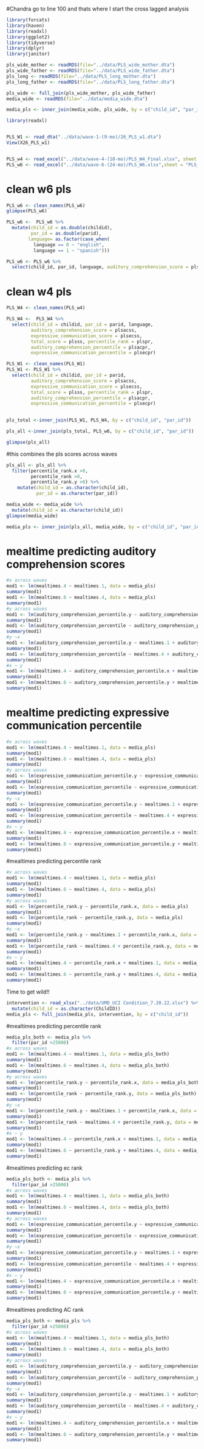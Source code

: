 #Chandra go to line 100 and thats where I start the cross lagged analysis
```r
library(forcats)
library(haven)
library(readxl)
library(ggplot2)
library(tidyverse)
library(dplyr)
library(janitor)
```


```r


pls_wide_mother <- readRDS(file="../data/PLS_wide_mother.dta")
pls_wide_father <- readRDS(file="../data/PLS_wide_father.dta")
pls_long <- readRDS(file="../data/PLS_long_mother.dta")
pls_long_father <- readRDS(file="../data/PLS_long_father.dta")

pls_wide <- full_join(pls_wide_mother, pls_wide_father)
media_wide <- readRDS(file="../data/media_wide.dta")

media_pls <- inner_join(media_wide, pls_wide, by = c("child_id", "par_id")) %>% filter(total_score.1 >0, total_score.4 > 0, total_score.6 >0)

library(readxl)


PLS_W1 <- read_dta("../data/wave-1-(9-mo)/26_PLS_w1.dta")
View(X26_PLS_w1)


PLS_w4 <- read_excel("../data/wave-4-(18-mo)/PLS_W4_Final.xlsx", sheet = "PLS_ALL_W4")
PLS_w6 <- read_excel("../data/wave-6-(24-mo)/PLS_W6.xlsx",sheet = "PLS_ALL_W6")


```


# clean w6 pls
```r
PLS_w6 <- clean_names(PLS_w6)
glimpse(PLS_w6)
```

```r
PLS_w6 <-  PLS_w6 %>% 
  mutate(child_id = as.double(childid),
         par_id = as.double(parid),
        language= as.factor(case_when(
          language == 0 ~ "english",
          language == 1 ~ "spanish")))
```


```r
PLS_w6 <- PLS_w6 %>%
  select(child_id, par_id, language, auditory_comprehension_score = plsacss, expressive_communication_score = plsecss, total_score = plsss, percentile_rank = plspr, auditory_comprehension_percentile = plsacpr, expressive_communication_percentile = plsecpr)
```

# clean w4 pls

```r
PLS_W4 <- clean_names(PLS_w4)
```

```r
PLS_W4 <-  PLS_W4 %>% 
  select(child_id = childid, par_id = parid, language,
         auditory_comprehension_score = plsacss,
         expressive_communication_score = plsecss,
         total_score = plsss, percentile_rank = plspr,
         auditory_comprehension_percentile = plsacpr,
         expressive_communication_percentile = plsecpr)
```

```r
PLS_W1 <- clean_names(PLS_W1) 
PLS_W1 <- PLS_W1 %>% 
  select(child_id = childid, par_id = parid, 
         auditory_comprehension_score = plsacss,
         expressive_communication_score = plsecss,
         total_score = plsss, percentile_rank = plspr,
         auditory_comprehension_percentile = plsacpr,
         expressive_communication_percentile = plsecpr)
  
```

```r
pls_total <-inner_join(PLS_W1, PLS_W4, by = c("child_id", "par_id"))

pls_all <-inner_join(pls_total, PLS_w6, by = c("child_id", "par_id"))

glimpse(pls_all)
```
#this combines the pls scores across waves
```r
pls_all <- pls_all %>% 
  filter(percentile_rank.x >0,
         percentile_rank >0,
         percentile_rank.y >0) %>% 
    mutate(child_id = as.character(child_id),
           par_id = as.character(par_id))
```

```r
media_wide <- media_wide %>% 
  mutate(child_id = as.character(child_id))
glimpse(media_wide)
```


```r
media_pls <- inner_join(pls_all, media_wide, by = c("child_id", "par_id"))
```

# mealtime predicting auditory comprehension scores
```r
#x across waves
mod1 <- lm(mealtimes.4 ~ mealtimes.1, data = media_pls)
summary(mod1)
mod1 <- lm(mealtimes.6 ~ mealtimes.4, data = media_pls)
summary(mod1)
#y across waves
mod1 <- lm(auditory_comprehension_percentile.y ~ auditory_comprehension_percentile.x, data = media_pls)
summary(mod1)
mod1 <- lm(auditory_comprehension_percentile ~ auditory_comprehension_percentile.y, data = media_pls)
summary(mod1)
#y ~x
mod1 <- lm(auditory_comprehension_percentile.y ~ mealtimes.1 + auditory_comprehension_percentile.x, data = media_pls)
summary(mod1)
mod1 <- lm(auditory_comprehension_percentile ~ mealtimes.4 + auditory_comprehension_percentile.y, data = media_pls)
summary(mod1)
#x ~ y
mod1 <- lm(mealtimes.4 ~ auditory_comprehension_percentile.x + mealtimes.1, data = media_pls)
summary(mod1)
mod1 <- lm(mealtimes.6 ~ auditory_comprehension_percentile.y + mealtimes.4, data = media_pls)
summary(mod1)
```

# mealtime predicting expressive communication percentile 
```r
#x across waves
mod1 <- lm(mealtimes.4 ~ mealtimes.1, data = media_pls)
summary(mod1)
mod1 <- lm(mealtimes.6 ~ mealtimes.4, data = media_pls)
summary(mod1)
#y across waves
mod1 <- lm(expressive_communication_percentile.y ~ expressive_communication_percentile.x, data = media_pls)
summary(mod1)
mod1 <- lm(expressive_communication_percentile ~ expressive_communication_percentile.y, data = media_pls)
summary(mod1)
#y ~x
mod1 <- lm(expressive_communication_percentile.y ~ mealtimes.1 + expressive_communication_percentile.x, data = media_pls)
summary(mod1)
mod1 <- lm(expressive_communication_percentile ~ mealtimes.4 + expressive_communication_percentile.y, data = media_pls)
summary(mod1)
#x ~ y
mod1 <- lm(mealtimes.4 ~ expressive_communication_percentile.x + mealtimes.1, data = media_pls)
summary(mod1)
mod1 <- lm(mealtimes.6 ~ expressive_communication_percentile.y + mealtimes.4, data = media_pls)
summary(mod1)
```

#mealtimes predicting percentile rank 
```r
#x across waves
mod1 <- lm(mealtimes.4 ~ mealtimes.1, data = media_pls)
summary(mod1)
mod1 <- lm(mealtimes.6 ~ mealtimes.4, data = media_pls)
summary(mod1)
#y across waves
mod1 <- lm(percentile_rank.y ~ percentile_rank.x, data = media_pls)
summary(mod1)
mod1 <- lm(percentile_rank ~ percentile_rank.y, data = media_pls)
summary(mod1)
#y ~x
mod1 <- lm(percentile_rank.y ~ mealtimes.1 + percentile_rank.x, data = media_pls)
summary(mod1)
mod1 <- lm(percentile_rank ~ mealtimes.4 + percentile_rank.y, data = media_pls)
summary(mod1)
#x ~ y
mod1 <- lm(mealtimes.4 ~ percentile_rank.x + mealtimes.1, data = media_pls)
summary(mod1)
mod1 <- lm(mealtimes.6 ~ percentile_rank.y + mealtimes.4, data = media_pls)
summary(mod1)
```

Time to get wild!!
```r
intervention <- read_xlsx("../data/UMD_UCI Condition_7.20.22.xlsx") %>% 
  mutate(child_id = as.character(ChildID))
media_pls <- full_join(media_pls, intervention, by = c("child_id"))
```

#mealtimes predicting percentile rank 
```r
media_pls_both <- media_pls %>% 
  filter(par_id >25000)
#x across waves
mod1 <- lm(mealtimes.4 ~ mealtimes.1, data = media_pls_both)
summary(mod1)
mod1 <- lm(mealtimes.6 ~ mealtimes.4, data = media_pls_both)
summary(mod1)
#y across waves
mod1 <- lm(percentile_rank.y ~ percentile_rank.x, data = media_pls_both)
summary(mod1)
mod1 <- lm(percentile_rank ~ percentile_rank.y, data = media_pls_both)
summary(mod1)
#y ~x
mod1 <- lm(percentile_rank.y ~ mealtimes.1 + percentile_rank.x, data = media_pls_both)
summary(mod1)
mod1 <- lm(percentile_rank ~ mealtimes.4 + percentile_rank.y, data = media_pls_both)
summary(mod1)
#x ~ y
mod1 <- lm(mealtimes.4 ~ percentile_rank.x + mealtimes.1, data = media_pls_both)
summary(mod1)
mod1 <- lm(mealtimes.6 ~ percentile_rank.y + mealtimes.4, data = media_pls_both)
summary(mod1)
```

#mealtimes predicting ec rank 
```r
media_pls_both <- media_pls %>% 
  filter(par_id >25000)
#x across waves
mod1 <- lm(mealtimes.4 ~ mealtimes.1, data = media_pls_both)
summary(mod1)
mod1 <- lm(mealtimes.6 ~ mealtimes.4, data = media_pls_both)
summary(mod1)
#y across waves
mod1 <- lm(expressive_communication_percentile.y ~ expressive_communication_percentile.x, data = media_pls_both)
summary(mod1)
mod1 <- lm(expressive_communication_percentile ~ expressive_communication_percentile.y, data = media_pls_both)
summary(mod1)
#y ~x
mod1 <- lm(expressive_communication_percentile.y ~ mealtimes.1 + expressive_communication_percentile.x, data = media_pls_both)
summary(mod1)
mod1 <- lm(expressive_communication_percentile ~ mealtimes.4 + expressive_communication_percentile.y, data = media_pls_both)
summary(mod1)
#x ~ y
mod1 <- lm(mealtimes.4 ~ expressive_communication_percentile.x + mealtimes.1, data = media_pls_both)
summary(mod1)
mod1 <- lm(mealtimes.6 ~ expressive_communication_percentile.y + mealtimes.4, data = media_pls_both)
summary(mod1)
```

#mealtimes predicting AC rank 
```r
media_pls_both <- media_pls %>% 
  filter(par_id >25000)
#x across waves
mod1 <- lm(mealtimes.4 ~ mealtimes.1, data = media_pls_both)
summary(mod1)
mod1 <- lm(mealtimes.6 ~ mealtimes.4, data = media_pls_both)
summary(mod1)
#y across waves
mod1 <- lm(auditory_comprehension_percentile.y ~ auditory_comprehension_percentile.x, data = media_pls_both)
summary(mod1)
mod1 <- lm(auditory_comprehension_percentile ~ auditory_comprehension_percentile.y, data = media_pls_both)
summary(mod1)
#y ~x
mod1 <- lm(auditory_comprehension_percentile.y ~ mealtimes.1 + auditory_comprehension_percentile.x, data = media_pls_both)
summary(mod1)
mod1 <- lm(auditory_comprehension_percentile ~ mealtimes.4 + auditory_comprehension_percentile.y, data = media_pls_both)
summary(mod1)
#x ~ y
mod1 <- lm(mealtimes.4 ~ auditory_comprehension_percentile.x + mealtimes.1, data = media_pls_both)
summary(mod1)
mod1 <- lm(mealtimes.6 ~ auditory_comprehension_percentile.y + mealtimes.4, data = media_pls_both)
summary(mod1)
```
